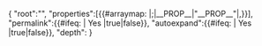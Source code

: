 <noinclude>{{OslTemplate:Helper/Docu/FormTemplate}}
</noinclude>
<includeonly><div style="width: 100%; height: 800px;" class="InteractiveSemanticGraph">{ "root":"{{{root}}}", "properties":[{{#arraymap: {{{properties|}}}|;|__PROP__|"__PROP__"|,}}], "permalink":{{#ifeq: {{{permalink|}}} | Yes |true|false}}, "autoexpand":{{#ifeq: {{{autoexpand|}}} | Yes |true|false}}, "depth":{{{depth|3}}} }</div></includeonly>